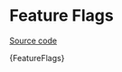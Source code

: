 
<Meta title="Introduction/Feature Flags" name="Feature Flags" />

# Feature Flags

[Source code](https://github.com/carbon-design-system/carbon/tree/main/packages/web-components)

<Markdown>{FeatureFlags}</Markdown>
